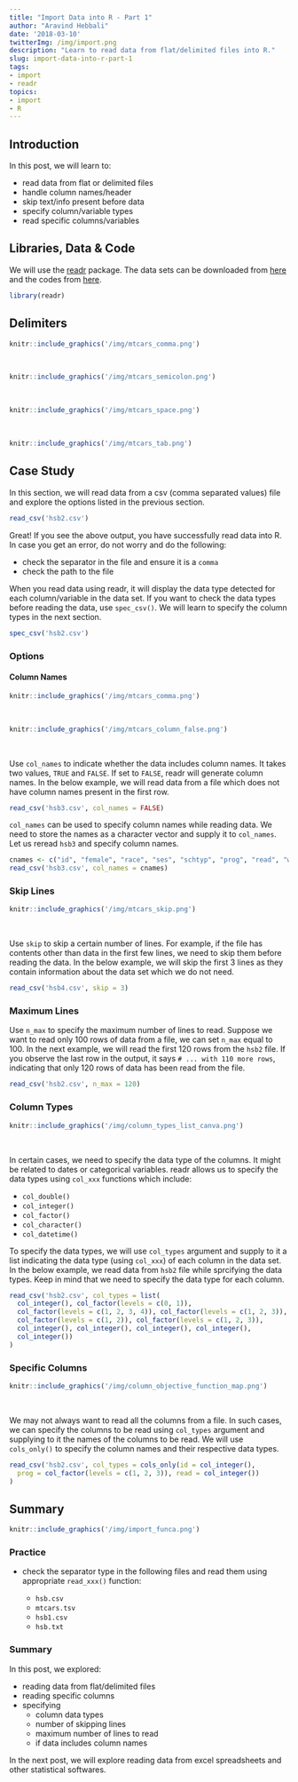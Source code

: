 ```yaml
---
title: "Import Data into R - Part 1"
author: "Aravind Hebbali"
date: '2018-03-10'
twitterImg: /img/import.png
description: "Learn to read data from flat/delimited files into R."
slug: import-data-into-r-part-1
tags:
- import
- readr
topics:
- import
- R
---
```


## Introduction

In this post, we will learn to:

- read data from flat or delimited files
- handle column names/header
- skip text/info present before data
- specify column/variable types
- read specific columns/variables

## Libraries, Data & Code

We will use the [readr](http://readr.tidyverse.org/index.html) package. The data sets can be downloaded from [here](https://github.com/rsquaredacademy/datasets) and the codes from [here](https://gist.github.com/aravindhebbali/ade2338fd725438f57345e6bd0bccfac).

```r
library(readr)
```

## Delimiters

```r
knitr::include_graphics('/img/mtcars_comma.png')
```

<br>

```r
knitr::include_graphics('/img/mtcars_semicolon.png')
```

<br>

```r
knitr::include_graphics('/img/mtcars_space.png')
```

<br>

```r
knitr::include_graphics('/img/mtcars_tab.png')
```

## Case Study

In this section, we will read data from a csv (comma separated values) file and explore the options listed in the previous section.   

```r
read_csv('hsb2.csv')
```

Great! If you see the above output, you have successfully read data into R. In case you get an error, do not worry and do the following:

- check the separator in the file and ensure it is a `comma`
- check the path to the file

When you read data using readr, it will display the data type detected for each column/variable in the data set. If you want to check the data types before reading the data, use `spec_csv()`. We will learn to specify the column types in the next section.

```r
spec_csv('hsb2.csv')
```

### Options

#### Column Names

```r
knitr::include_graphics('/img/mtcars_comma.png')
```

<br>

```r
knitr::include_graphics('/img/mtcars_column_false.png')
```

<br>

Use `col_names` to indicate whether the data includes column names. It takes two values, `TRUE` and `FALSE`. If set to `FALSE`, readr will generate column names. In the below example, we will read data from a file which does not have column names present in the first row.

```r
read_csv('hsb3.csv', col_names = FALSE)
```

`col_names` can be used to specify column names while reading data. We need to store the names as a character vector and supply it to `col_names`. Let us reread `hsb3` and specify column names.

```r
cnames <- c("id", "female", "race", "ses", "schtyp", "prog", "read", "write", "math", "science", "socst")
read_csv('hsb3.csv', col_names = cnames)
```


### Skip Lines

```r
knitr::include_graphics('/img/mtcars_skip.png')
```

<br>

Use `skip` to skip a certain number of lines. For example, if the file has contents other than data in the first few lines, we need to skip them before reading the data. In the below example, we will skip the first 3 lines as they contain information about the data set which we do not need.

```r
read_csv('hsb4.csv', skip = 3)
```

### Maximum Lines 

Use `n_max` to specify the maximum number of lines to read. Suppose we want to read only 100 rows of data from a file, we can set `n_max` equal to 100. In the next example, we will read the first 120 rows from the `hsb2` file. If you observe the last row in the output, it says `# ... with 110 more rows`, indicating that only 120 rows of data has been read from the file.

```r
read_csv('hsb2.csv', n_max = 120)
```

### Column Types

```r
knitr::include_graphics('/img/column_types_list_canva.png')
```

<br>

In certain cases, we need to specify the data type of the columns. It might be related to dates or categorical variables. readr allows us to specify the data types using `col_xxx` functions which include:

- `col_double()`
- `col_integer()`
- `col_factor()`
- `col_character()`
- `col_datetime()`


To specify the data types, we will use `col_types` argument and supply to it a list indicating the data type (using `col_xxx`) of each column in the data set. In the below example, we read data from `hsb2` file while sprcifying the data types. Keep in mind that we need to specify the data type for each column. 

```r
read_csv('hsb2.csv', col_types = list(
  col_integer(), col_factor(levels = c(0, 1)), 
  col_factor(levels = c(1, 2, 3, 4)), col_factor(levels = c(1, 2, 3)), 
  col_factor(levels = c(1, 2)), col_factor(levels = c(1, 2, 3)),
  col_integer(), col_integer(), col_integer(), col_integer(),
  col_integer())            
)
```

### Specific Columns

```r
knitr::include_graphics('/img/column_objective_function_map.png')
```

<br>

We may not always want to read all the columns from a file. In such cases, we can specify the columns to be read using `col_types` argument and supplying to it the names of the columns to be read. We will use `cols_only()` to specify the column names and their respective data types.

```r
read_csv('hsb2.csv', col_types = cols_only(id = col_integer(),
  prog = col_factor(levels = c(1, 2, 3)), read = col_integer())
)
```

## Summary

```r
knitr::include_graphics('/img/import_funca.png')
```

### Practice 

- check the separator type in the following files and read them using appropriate `read_xxx()` function:

    - `hsb.csv`
    - `mtcars.tsv`
    - `hsb1.csv`
    - `hsb.txt`

### Summary

In this post, we explored:

- reading data from flat/delimited files
- reading specific columns
- specifying 
    - column data types
    - number of skipping lines
    - maximum number of lines to read
    - if data includes column names
    
In the next post, we will explore reading data from excel spreadsheets
and other statistical softwares.    
                                                                                
